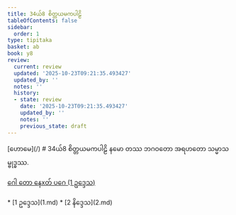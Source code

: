 ```yaml
---
title: 34ယ်8 စိတ္တယမကပါဠိ
tableOfContents: false
sidebar:
  order: 1
type: tipitaka
basket: ab
book: y8
review:
  current: review
  updated: '2025-10-23T09:21:35.493427'
  updated_by: ''
  notes: ''
  history:
  - state: review
    date: '2025-10-23T09:21:35.493427'
    updated_by: ''
    notes: ''
    previous_state: draft
---
```



<ReviewStatus review={frontmatter.review} showDetails={true} />

<HypothesisAnnotation frontmatter={frontmatter} />

<Paragraph type="center" book="y8">
[ဟောမေ](/)
</Paragraph>

<Paragraph type="center" book="y8">
# 34ယ်8 စိတ္တယမကပါဠိ
</Paragraph>

<Paragraph number="1" type="center" book="y8">
နမော တဿ ဘဂဝတော အရဟတော သမ္မာသမ္ဗုဒ္ဓဿ.

[ဂေါ တော နေxတ် ပဂေ (1 ဥဒ္ဒေသ)](1.md)



</Paragraph>

<TableOfContents book="y8" section="34">
* [1 ဥဒ္ဒေသ](1.md)
* [2 နိဒ္ဒေသ](2.md)
</TableOfContents>